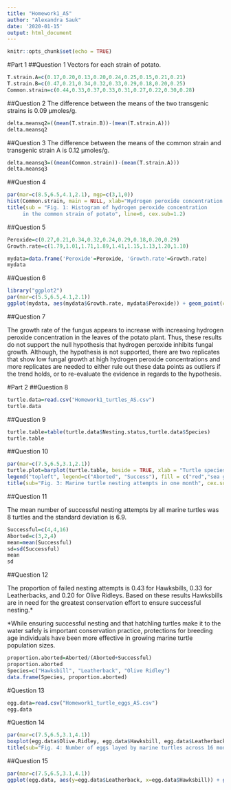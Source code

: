 ```yaml
---
title: "Homework1_AS"
author: "Alexandra Sauk"
date: '2020-01-15'
output: html_document
---
```


```r
knitr::opts_chunk$set(echo = TRUE)
```

#Part 1
##Question 1
Vectors for each strain of potato.
```r
T.strain.A=c(0.17,0.20,0.13,0.20,0.24,0.25,0.15,0.21,0.21)
T.strain.B=c(0.47,0.21,0.34,0.32,0.33,0.29,0.18,0.20,0.25)
Common.strain=c(0.44,0.33,0.37,0.33,0.31,0.27,0.22,0.30,0.28)
```

##Question 2
The difference between the means of the two transgenic strains is 0.09 μmoles/g.
```r
delta.meansq2=((mean(T.strain.B))-(mean(T.strain.A)))
delta.meansq2
```

##Question 3
The difference between the means of the common strain and transgenic strain A is 0.12  μmoles/g.
```r
delta.meansq3=((mean(Common.strain))-(mean(T.strain.A)))
delta.meansq3
```

##Question 4
```r
par(mar=c(8.5,6.5,4.1,2.1), mgp=c(3,1,0))
hist(Common.strain, main = NULL, xlab="Hydrogen peroxide concentration (μmoles/g)", ylab = "Observed Frequency")
title(sub = "Fig. 1: Histogram of hydrogen peroxide concentration 
     in the common strain of potato", line=6, cex.sub=1.2)
```

##Question 5
```r
Peroxide=c(0.27,0.21,0.34,0.32,0.24,0.29,0.18,0.20,0.29)
Growth.rate=c(1.79,1.01,1.71,1.89,1.41,1.15,1.13,1.20,1.10)

mydata=data.frame('Peroxide'=Peroxide, 'Growth.rate'=Growth.rate)
mydata
```

##Question 6
```r
library("ggplot2")
par(mar=c(5.5,6.5,4.1,2.1))
ggplot(mydata, aes(mydata$Growth.rate, mydata$Peroxide)) + geom_point(col="medium blue") + labs(y="Hydrogen peroxide concentration (μmoles/g)", x="Fungal growth rate (cm/day)", title = NULL, caption = "Fig. 2: Fungal growth rate on a common strain of potato") + theme(plot.caption = element_text(hjust = 0.5, size = 14))
```


##Question 7

The growth rate of the fungus appears to increase with increasing hydrogen peroxide concentration in the leaves of the potato plant. Thus, these results do not support the null hypothesis that hydrogen peroxide inhibits fungal growth. Although, the hypothesis is not supported, there are two replicates that show low fungal growth at high hydrogen peroxide concentrations and more replicates are needed to either rule out these data points as outliers if the trend holds, or to re-evaluate the evidence in regards to the hypothesis.  

#Part 2
##Question 8
```r
turtle.data=read.csv("Homework1_turtles_AS.csv")
turtle.data

```

##Question 9
```r
turtle.table=table(turtle.data$Nesting.status,turtle.data$Species)
turtle.table
```

##Question 10
```r
par(mar=c(7.5,6.5,3.1,2.1))
turtle.plot=barplot(turtle.table, beside = TRUE, xlab = "Turtle species", ylab = "Number of nesting attempts", col = c("red","sea green"))
legend("topleft", legend=c("Aborted", "Success"), fill = c("red","sea green"))
title(sub="Fig. 3: Marine turtle nesting attempts in one month", cex.sub=1.2, line=5)
```

##Question 11

The mean number of successful nesting attempts by all marine turtles was 8 turtles and the standard deviation is 6.9. 
```r
Successful=c(4,4,16)
Aborted=c(3,2,4)
mean=mean(Successful)
sd=sd(Successful)
mean
sd

```

##Question 12

The proportion of failed nesting attempts is 0.43 for Hawksbills, 0.33 for Leatherbacks, and 0.20 for Olive Ridleys. Based on these results Hawksbills are in need for the greatest conservation effort to ensure successful nesting.*

*While ensuring successful nesting and that hatchling turtles make it to the water safely is important conservation practice, protections for breeding age individuals have been more effective in growing marine turtle population sizes. 
```r
proportion.aborted=Aborted/(Aborted+Successful)
proportion.aborted
Species=c("Hawksbill", "Leatherback", "Olive Ridley")
data.frame(Species, proportion.aborted)

```

#Question 13

```r
egg.data=read.csv("Homework1_turtle_eggs_AS.csv")
egg.data
```

#Question 14

```r
par(mar=c(7.5,6.5,3.1,4.1))
boxplot(egg.data$Olive.Ridley, egg.data$Hawksbill, egg.data$Leatherback, names = c("Olive Ridley","Hawksbill", "Leatherback"), xlab = "Turtle species", ylab = "Number of eggs", col=c("#238E68","#45C3B8","#63D1F4"))
title(sub="Fig. 4: Number of eggs layed by marine turtles across 16 monitored nests", cex.sub=1.2, line=5)
```

##Question 15
```r
par(mar=c(7.5,6.5,3.1,4.1))
ggplot(egg.data, aes(y=egg.data$Leatherback, x=egg.data$Hawksbill)) + geom_point(col=("#45C3B8")) + labs(y="Number of Leatherback eggs", x="Number of Hawksbill eggs ", title = NULL, caption = "Fig. 5: Number of Leatherback eggs vs Hawksbill eggs \n layed across all beach sections") + theme(plot.caption = element_text(hjust = 0.5, size = 14))
```


